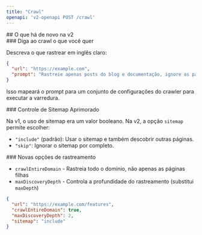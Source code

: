 ```yaml
---
title: "Crawl"
openapi: 'v2-openapi POST /crawl'
---
```


<div id="whats-new-in-v2">
  ## O que há de novo na v2
</div>

<div id="tell-crawl-what-you-want">
  ### Diga ao crawl o que você quer
</div>

Descreva o que rastrear em inglês claro:

```json
{
  "url": "https://example.com",
  "prompt": "Rastreie apenas posts do blog e documentação, ignore as páginas de marketing"
}
```

Isso mapeará o prompt para um conjunto de configurações do crawler para executar a varredura.


<div id="improved-sitemap-control">
  ### Controle de Sitemap Aprimorado
</div>

Na v1, o uso de sitemap era um valor booleano. Na v2, a opção `sitemap` permite escolher:

- `"include"` (padrão): Usar o sitemap e também descobrir outras páginas.
- `"skip"`: Ignorar o sitemap por completo.

<div id="new-crawling-options">
  ### Novas opções de rastreamento
</div>

* `crawlEntireDomain` - Rastreia todo o domínio, não apenas as páginas filhas
* `maxDiscoveryDepth` - Controla a profundidade do rastreamento (substitui `maxDepth`)

```json
{
  "url": "https://example.com/features",
  "crawlEntireDomain": true,
  "maxDiscoveryDepth": 2,
  "sitemap": "include"
}
```
